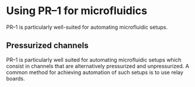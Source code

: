 

# Using PR–1 for microfluidics

PR–1 is particularly well-suited for automating microfluidic setups.


## Pressurized channels

PR–1 is particularly well suited for automating microfluidic setups which consist in channels that are alternatively pressurized and unpressurized. A common method for achieving automation of such setups is to use relay boards.
